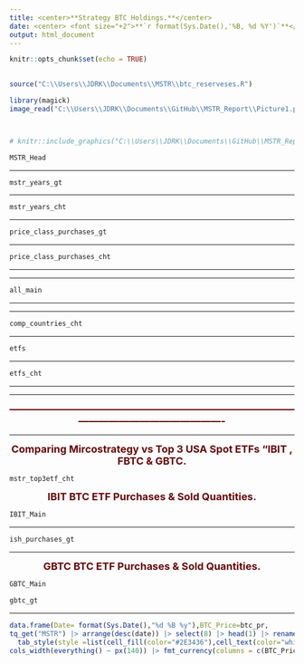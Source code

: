 ```yaml
---
title: <center>**Strategy BTC Holdings.**</center>
date: <center> <font size="+2">**`r format(Sys.Date(),'%B, %d %Y')`**</font> </center>
output: html_document
---
```


```r
knitr::opts_chunk$set(echo = TRUE)
 
```

```r
source("C:\\Users\\JDRK\\Documents\\MSTR\\btc_reserveses.R")
```


```r
library(magick)
image_read("C:\\Users\\JDRK\\Documents\\GitHub\\MSTR_Report\\Picture1.png") %>% image_resize("x240")



# knitr::include_graphics("C:\\Users\\JDRK\\Documents\\GitHub\\MSTR_Report\\Picture1.png")
```

```r
MSTR_Head
```

---

```r
mstr_years_gt
```

---

```r
mstr_years_cht
```
---

```r
price_class_purchases_gt
```

---

```r
price_class_purchases_cht
```

---

---
 

```r
all_main
```

---

---

```r
comp_countries_cht
```

---

```r
etfs
```

---

```r
etfs_cht

```


--- 

---

<center><font size="+1" color="#660708">
**-------------------------------------------------------------------------------------------------------------------------------**
</font></center>
 
 ---
 
<center><font size="+1" color="#660708">
**Comparing Mircostrategy vs Top 3 USA Spot ETFs "IBIT , FBTC & GBTC.**
</font></center>


```r
mstr_top3etf_cht
```


<center><font size="+1" color="#660708">
**IBIT BTC ETF Purchases & Sold Quantities.**
</font></center>

```r
IBIT_Main
```

---

```r
ish_purchases_gt
```

---

<center><font size="+1" color="#660708">
**GBTC BTC ETF Purchases & Sold Quantities.**
</font></center>

```r
GBTC_Main
```



```r
gbtc_gt
```

---

```r
data.frame(Date= format(Sys.Date(),"%d %B %y"),BTC_Price=btc_pr,
tq_get("MSTR") |> arrange(desc(date)) |> select(8) |> head(1) |> rename(MSTR_Adj=adjusted))|> gt() |> tab_style(style =list(cell_borders(style = "solid"),cell_text(align = "center",weight = "bold")) ,locations =cells_body() ) |> 
  tab_style(style =list(cell_fill(color="#2E3436"),cell_text(color="white",align = "center",weight = "bold")) ,locations = cells_column_labels()) |> 
cols_width(everything() ~ px(140)) |> fmt_currency(columns = c(BTC_Price,MSTR_Adj),currency = "USD",decimals = 2)

```


